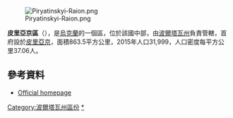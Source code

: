 [[Image:Piryatinskyi-Raion.png|right]]

'''皮里亞京區'''（{{lang-uk|Пирятинський район}}），是[[烏克蘭|烏克蘭]]的一個區，位於該國中部，由[[波爾塔瓦州|波爾塔瓦州]]負責管轄，首府設於[[皮里亞京|皮里亞京]]，面積863.5平方公里，2015年人口31,999，人口密度每平方公里37.06人。

==參考資料==
* [https://web.archive.org/web/20130218213441/http://www.adm-pl.gov.ua/pyryatyn/ua Official homepage]

{{DEFAULTSORT:Пирятинський район}}
[[Category:波爾塔瓦州區份|Category:波爾塔瓦州區份]]
[[Category:皮里亞京區|*]]


{{Poltava-geo-stub}}